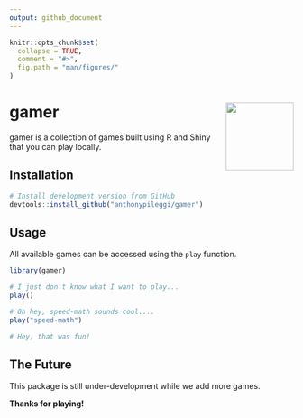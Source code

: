 ```yaml
---
output: github_document
---
```


<!-- README.md is generated from README.Rmd. Please edit that file -->

```r
knitr::opts_chunk$set(
  collapse = TRUE,
  comment = "#>",
  fig.path = "man/figures/"
)
```


# gamer <img src="man/figures/logo.svg" align="right" alt="" width="120" />

gamer is a collection of games built using R and Shiny that you can play locally.

## Installation

```r
# Install development version from GitHub
devtools::install_github("anthonypileggi/gamer")
```

## Usage

All available games can be accessed using the `play` function.

```r
library(gamer)

# I just don't know what I want to play...
play()
```

```r
# Oh hey, speed-math sounds cool....
play("speed-math")

# Hey, that was fun!
```

## The Future

This package is still under-development while we add more games.  

**Thanks for playing!**